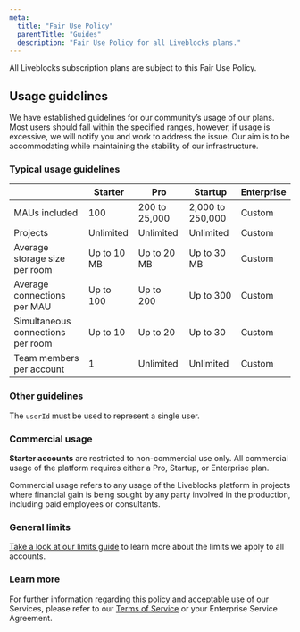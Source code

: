 ```yaml
---
meta:
  title: "Fair Use Policy"
  parentTitle: "Guides"
  description: "Fair Use Policy for all Liveblocks plans."
---
```


All Liveblocks subscription plans are subject to this Fair Use Policy.

## Usage guidelines

We have established guidelines for our community’s usage of our plans. Most
users should fall within the specified ranges, however, if usage is excessive,
we will notify you and work to address the issue. Our aim is to be accommodating
while maintaining the stability of our infrastructure.

### Typical usage guidelines

|                                   | Starter     | Pro           | Startup          | Enterprise |
| --------------------------------- | ----------- | ------------- | ---------------- | ---------- |
| MAUs included                     | 100         | 200 to 25,000 | 2,000 to 250,000 | Custom     |
| Projects                          | Unlimited   | Unlimited     | Unlimited        | Custom     |
| Average storage size per room     | Up to 10 MB | Up to 20 MB   | Up to 30 MB      | Custom     |
| Average connections per MAU       | Up to 100   | Up to 200     | Up to 300        | Custom     |
| Simultaneous connections per room | Up to 10    | Up to 20      | Up to 30         | Custom     |
| Team members per account          | 1           | Unlimited     | Unlimited        | Custom     |

### Other guidelines

The `userId` must be used to represent a single user.

### Commercial usage

**Starter accounts** are restricted to non-commercial use only. All commercial
usage of the platform requires either a Pro, Startup, or Enterprise plan.

Commercial usage refers to any usage of the Liveblocks platform in projects
where financial gain is being sought by any party involved in the production,
including paid employees or consultants.

### General limits

[Take a look at our limits guide](/docs/guides/limits) to learn more about the
limits we apply to all accounts.

### Learn more

For further information regarding this policy and acceptable use of our
Services, please refer to our [Terms of Service](/terms) or your Enterprise
Service Agreement.
